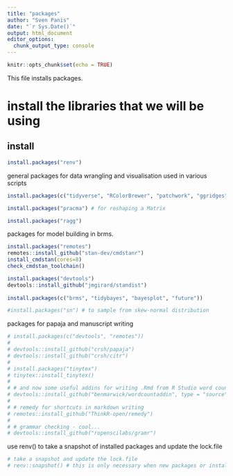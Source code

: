 ```yaml
---
title: "packages"
author: "Sven Panis"
date: "`r Sys.Date()`"
output: html_document
editor_options: 
  chunk_output_type: console
---
```


```r
knitr::opts_chunk$set(echo = TRUE)
```

This file installs packages.

# install the libraries that we will be using #

## install ##


```r
install.packages("renv")
```


general packages for data wrangling and visualisation used in various scripts

```r
install.packages(c("tidyverse", "RColorBrewer", "patchwork", "ggridges"))

install.packages("pracma") # for reshaping a Matrix

install.packages("ragg")
```

packages for model building in brms.

```r
install.packages("remotes")
remotes::install_github("stan-dev/cmdstanr")
install_cmdstan(cores=8) 
check_cmdstan_toolchain() 

install.packages("devtools")
devtools::install_github("jmgirard/standist")
 
install.packages(c("brms", "tidybayes", "bayesplot", "future"))

#install.packages("sn") # to sample from skew-normal distribution
```


packages for papaja and manuscript writing

```r
# install.packages(c("devtools", "remotes"))
# 
# devtools::install_github("crsh/papaja")
# devtools::install_github("crsh/citr")
# 
# install.packages("tinytex")
# tinytex::install_tinytex()
# 
# # and now some useful addins for writing .Rmd from R Studio word count
# devtools::install_github("benmarwick/wordcountaddin", type = "source", dependencies = TRUE)
# 
# # remedy for shortcuts in markdown writing
# remotes::install_github("ThinkR-open/remedy")
# 
# # grammar checking - cool...
# devtools::install_github("ropenscilabs/gramr")
```

use renv() to take a snapshot of installed packages and update the lock.file 

```r
# take a snapshot and update the lock.file
# renv::snapshot() # this is only necessary when new packages or installed or packages are updated.
```